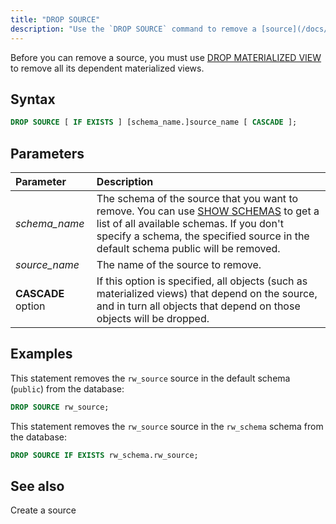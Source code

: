 ```yaml
---
title: "DROP SOURCE"
description: "Use the `DROP SOURCE` command to remove a [source](/docs/current/sql-create-source/) if you no longer need the data inflow from the source."
---
```


Before you can remove a source, you must use [DROP MATERIALIZED VIEW](/docs/current/sql-drop-mv/) to remove all its dependent materialized views.

## Syntax

```sql
DROP SOURCE [ IF EXISTS ] [schema_name.]source_name [ CASCADE ];
```

## Parameters[](#parameters "Direct link to Parameters")

| Parameter          | Description                                                                                                                                                                                                                                             |
| :----------------- | :------------------------------------------------------------------------------------------------------------------------------------------------------------------------------------------------------------------------------------------------------ |
| _schema\_name_     | The schema of the source that you want to remove. You can use [SHOW SCHEMAS](/docs/current/sql-show-schemas/) to get a list of all available schemas. If you don't specify a schema, the specified source in the default schema public will be removed. |
| _source\_name_     | The name of the source to remove.                                                                                                                                                                                                                       |
| **CASCADE** option | If this option is specified, all objects (such as materialized views) that depend on the source, and in turn all objects that depend on those objects will be dropped.                                                                                  |

## Examples

This statement removes the `rw_source` source in the default schema (`public`) from the database:

```sql
DROP SOURCE rw_source;
```

This statement removes the `rw_source` source in the `rw_schema` schema from the database:

```sql
DROP SOURCE IF EXISTS rw_schema.rw_source;
```

## See also

<CardGroup>
  <Card
    title="CREATE SOURCE"
    icon="circle-plus"
    icontype="solid"
    href="/docs/current/sql-create-source/"
  >
    Create a source
  </Card>
</CardGroup>
